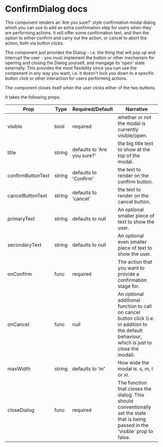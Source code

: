 # ConfirmDialog docs

This component renders an 'Are you sure?' style confirmation modal dialog which you can use to add an extra confirmation step for users when they are performing actions.
It will offer some confirmation text, and then the option to either confirm and carry out the action, or cancel to abort the action, both via button clicks.

This component just provides the Dialog - i.e. the thing that will pop up and interrupt the user - you must implement the button or other mechanism for opening and closing the Dialog yourself, and mangage its 'open' state externally. 
This provides the most flexibility since you can use the component in any way you want, i.e. it doesn't lock you down to a specific button click or other interaction for users performing actions.

The component closes itself when the user clicks either of the two buttons.

It takes the following props:

| Prop   |Type | Required/Default | Narrative
| -------|-----|------------------|--------------------        
| visible | bool | required | whether or not the modal is currently visible/open.
| title | string | defaults to 'Are you sure?' | the big title text to show at the top of the modal.
| confirmButtonText | string | defaults to 'Confirm' | the text to render on the confirm button.
| cancelButtonText | string | defaults to 'cancel' | the text to render on the cancel button.
| primaryText | string | defaults to null | An optional smaller piece of text to show the user.
| secondaryText | string | defaults to null | An optional even smaller piece of text to show the user.
| onConfirm | func | required | The action that you want to provide a confirmation stage for.
| onCancel | func | null | An optional additional function to call on cancel button click (i.e. in addition to the default behaviour, which is just to close the modal).
| maxWidth | string | defaults to 'm' | How wide the modal is. s, m, l or xl.
| closeDialog | func | required | The function that closes the dialog. This should conventionally set the state that is being passed in the 'visible' prop to false.